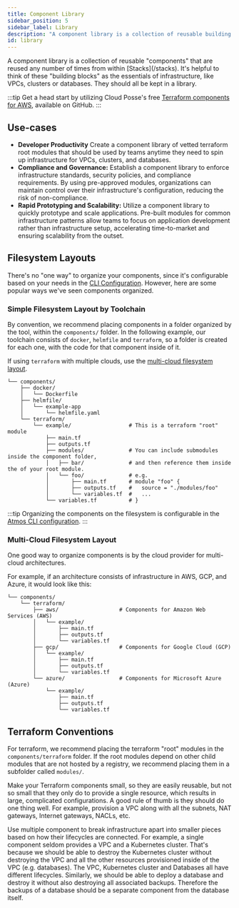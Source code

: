 ```yaml
---
title: Component Library
sidebar_position: 5
sidebar_label: Library
description: "A component library is a collection of reusable building blocks."
id: library
---
```


<Intro>
A component library is a collection of reusable "components" that are reused any number of times from within [Stacks](/stacks).  It's helpful to think of these "building blocks" as the essentials of infrastructure, like VPCs, clusters or databases. They should all be kept in a library.
</Intro>

:::tip
Get a head start by utilizing Cloud Posse's free [Terraform components for AWS](https://github.com/cloudposse/terraform-aws-components), available on GitHub.
:::

## Use-cases

- **Developer Productivity** Create a component library of vetted terraform root modules that should be used by teams anytime they need to spin
  up infrastructure for VPCs, clusters, and databases.
- **Compliance and Governance:** Establish a component library to enforce infrastructure standards, security policies, and compliance requirements.
  By using pre-approved modules, organizations can maintain control over their infrastructure's configuration, reducing the risk of non-compliance.
- **Rapid Prototyping and Scalability:** Utilize a component library to quickly prototype and scale applications. Pre-built modules for common
  infrastructure patterns allow teams to focus on application development rather than infrastructure setup, accelerating time-to-market and ensuring scalability from the outset.


## Filesystem Layouts

There's no "one way" to organize your components, since it's configurable based on your needs in the [CLI Configuration](/cli/configuration). However, here are some popular ways we've seen components organized.

### Simple Filesystem Layout by Toolchain

By convention, we recommend placing components in a folder organized by the tool, within the `components/` folder.
In the following example, our toolchain consists of `docker`, `helmfile` and `terraform`, so a folder is created for each one, with the code
for that component inside of it.

If using `terraform` with multiple clouds, use the [multi-cloud filesystem layout](#multi-cloud-filesystem-layout).

```console
└── components/
    ├── docker/
    │   └── Dockerfile
    ├── helmfile/
    │   └── example-app
    │       └── helmfile.yaml
    └── terraform/
        └── example/                  # This is a terraform "root" module
            ├── main.tf
            ├── outputs.tf
            ├── modules/              # You can include submodules inside the component folder,
            │   ├── bar/              # and then reference them inside the of your root module.
            │   └── foo/              # e.g.
            │       ├── main.tf       # module "foo" {
            │       ├── outputs.tf    #   source = "./modules/foo"
            │       └── variables.tf  #   ...
            └── variables.tf          # }
```

:::tip
Organizing the components on the filesystem is configurable in the [Atmos CLI configuration](/cli/configuration/#configuration-file-atmosyaml).
:::


### Multi-Cloud Filesystem Layout

One good way to organize components is by the cloud provider for multi-cloud architectures.

For example, if an architecture consists of infrastructure in AWS, GCP, and Azure, it would look like this:

```console
└── components/
    └── terraform/
        ├── aws/                   # Components for Amazon Web Services (AWS)
        │   └── example/
        │       ├── main.tf
        │       ├── outputs.tf
        │       └── variables.tf
        ├── gcp/                   # Components for Google Cloud (GCP)
        │   └── example/
        │       ├── main.tf
        │       ├── outputs.tf
        │       └── variables.tf
        └── azure/                 # Components for Microsoft Azure (Azure)
            └── example/
                ├── main.tf
                ├── outputs.tf
                └── variables.tf
```

## Terraform Conventions

For terraform, we recommend placing the terraform "root" modules in the `components/terraform` folder. If the root modules depend on other child modules that are not hosted by a registry, we recommend placing them in a subfolder called `modules/`.

Make your Terraform components small, so they are easily reusable, but not so small that they only do to provide a single resource, which results in large, complicated configurations. A good rule of thumb is they should do one thing well. For example, provision a VPC along with all the subnets, NAT gateways, Internet gateways, NACLs, etc.

Use multiple component to break infrastructure apart into smaller pieces based on how their lifecycles are connected. For example, a single component seldom provides a VPC and a Kubernetes cluster. That's because we should be able to destroy the Kubernetes cluster without destroying the VPC and all the other resources provisioned inside of the VPC (e.g. databases). The VPC, Kubernetes cluster and Databases all have different lifecycles. Similarly, we should be able to deploy a database and destroy it without also destroying all associated backups. Therefore the backups of a database should be a separate component from the database itself.
